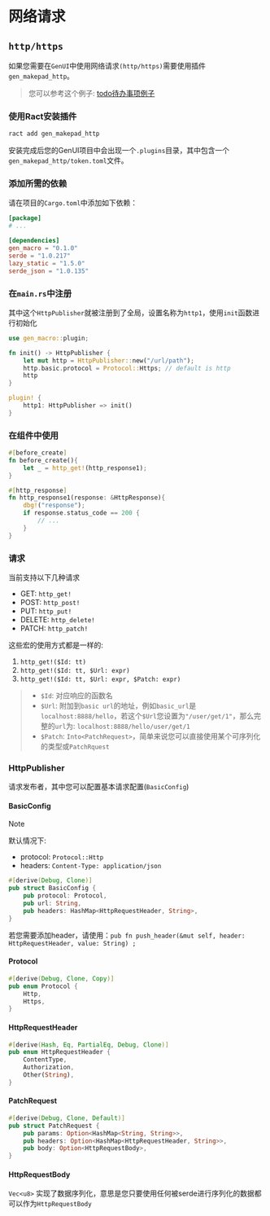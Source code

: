# 网络请求

## `http/https`

如果您需要在`GenUI`中使用网络请求`(http/https)`需要使用插件`gen_makepad_http`。

> 您可以参考这个例子: [todo待办事项例子](https://github.com/Privoce/made_with_GenUI/tree/main/todo/todo_front)

### 使用Ract安装插件

```bash
ract add gen_makepad_http
```

安装完成后您的GenUI项目中会出现一个`.plugins`目录，其中包含一个`gen_makepad_http/token.toml`文件。

### 添加所需的依赖

请在项目的`Cargo.toml`中添加如下依赖：

```toml title="Cargo.toml"
[package]
# ...

[dependencies]
gen_macro = "0.1.0"
serde = "1.0.217"
lazy_static = "1.5.0"
serde_json = "1.0.135"
```

### 在`main.rs`中注册

其中这个`HttpPublisher`就被注册到了全局，设置名称为`http1`，使用`init`函数进行初始化

```rust title="main.rs"
use gen_macro::plugin;

fn init() -> HttpPublisher {
    let mut http = HttpPublisher::new("/url/path");
    http.basic.protocol = Protocol::Https; // default is http
    http
}

plugin! {
    http1: HttpPublisher => init()
}
```

### 在组件中使用

```rust
#[before_create]
fn before_create(){
    let _ = http_get!(http_response1);
}

#[http_response]
fn http_response1(response: &HttpResponse){
    dbg!("response");
    if response.status_code == 200 {
        // ...
    }
}
```

### 请求

当前支持以下几种请求

- GET: `http_get!`
- POST: `http_post!`
- PUT: `http_put!`
- DELETE: `http_delete!`
- PATCH: `http_patch!`

这些宏的使用方式都是一样的: 
1. `http_get!($Id: tt)`
2. `http_get!($Id: tt, $Url: expr)`
3. `http_get!($Id: tt, $Url: expr, $Patch: expr)`

> - `$Id`: 对应响应的函数名
> - `$Url`: 附加到`basic url`的地址，例如`basic_url`是`localhost:8888/hello`，若这个`$Url`您设置为`"/user/get/1"`，那么完整的`url`为: `localhost:8888/hello/user/get/1`
> - `$Patch`: `Into<PatchRequest>`，简单来说您可以直接使用某个可序列化的类型或`PatchRquest`


### HttpPublisher

请求发布者，其中您可以配置基本请求配置(`BasicConfig`)

#### BasicConfig

> [!NOTE]
>
> 默认情况下:
>
> - protocol: `Protocol::Http`
> - headers: `Content-Type: application/json`

```rust
#[derive(Debug, Clone)]
pub struct BasicConfig {
    pub protocol: Protocol,
    pub url: String,
    pub headers: HashMap<HttpRequestHeader, String>,
}
```

若您需要添加header，请使用：`pub fn push_header(&mut self, header: HttpRequestHeader, value: String) ;`

#### Protocol

```rust
#[derive(Debug, Clone, Copy)]
pub enum Protocol {
    Http,
    Https,
}
```

#### HttpRequestHeader

```rust
#[derive(Hash, Eq, PartialEq, Debug, Clone)]
pub enum HttpRequestHeader {
    ContentType,
    Authorization,
    Other(String),
}
```

#### PatchRequest

```rust
#[derive(Debug, Clone, Default)]
pub struct PatchRequest {
    pub params: Option<HashMap<String, String>>,
    pub headers: Option<HashMap<HttpRequestHeader, String>>,
    pub body: Option<HttpRequestBody>,
}
```

#### HttpRequestBody

`Vec<u8>` 实现了数据序列化，意思是您只要使用任何被serde进行序列化的数据都可以作为`HttpRequestBody`